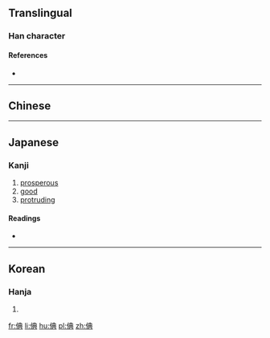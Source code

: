 ==Translingual==

===Han character===
{{Han char|rn=9|rad=人|as=08|sn=10|four=25281|canj=OTBC|ids=⿰亻典}}

====References====
* {{Han ref|kx=0107.210|dkj=00761|dj=0229.010|hdz=10178.020|uh=500E|ud=20494|bh=D0DD|bd=53469}}

----

==Chinese==
{{zh-see|腆|v}}

----

==Japanese==

===Kanji===
{{ja-kanji|grade=|rs=人08}}

# [[prosperous]]
# [[good]]
# [[protruding]]

====Readings====
* {{ja-readings|on=[[てん]] (ten)|kun=[[あつい]] (atsui)}}

----

==Korean==

===Hanja===
{{ko-hanja|hangeul=전|rv=jeon|mr=chŏn}}

# {{defn|lang=ko|sort=人08}}

[[fr:倎]]
[[li:倎]]
[[hu:倎]]
[[pl:倎]]
[[zh:倎]]